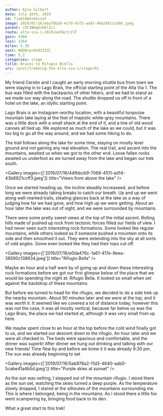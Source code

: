 ```yaml
---
author: Kyle Gilbert
date: July 16th, 2019
id: fjw6IA6Kxmhizaf
image: 2019/07/16/eba70b28-4c7d-45f3-aa93-46b24011cb80.jpeg
parent: rDF2WHqEvEKlILl
route: alta-via-1-2019/puFALtr2lF
gain: 4304
loss: 1564
miles: 5.36
next: WQOBrpcKk033SZC
time: 5,2
categories: stage
title: Braies to Rifugio Biella
uri: /post/trekking-the-alta-via-1/stage/01
---
```


<Stats />

<Route />

My friend Cerstin and I caught an early morning shuttle bus from town we were
staying in to Lago Brais, the official starting point of the Alta Via 1. The
bus was filled with the backpacks of other hikers, and we had to stand as we
made our way along the road. The shuttle dropped us off in front of a hotel on
the lake, an idyllic starting point.

Lago Brais is an Instagram-worthy location, with a beautiful turqouise mountain
lake laying at the feet of majestic white-gray mountains. There was a little
dock with a small shack at the end of it, and a line of old wood canoes all
tied up. We explored as much of the lake as we could, but it was too big to go
all the way around, and we had some hiking to do.

The trail follows along the lake for some time, staying on mostly level ground
and not gaining any real elevation. The real trail, and ascent into the
mountains, awaited us when we got to the other end. Loose fallen rocks awaited
us underfoot as we turned away from the lake and began our trek south.

<Gallery images={['2019/07/16/44fbbcb9-7068-4511-ad14-43b8921ccff3.jpeg']} title="Views from above the lake" />

Once we started heading up, the incline steadily increaseed, and before
long we were already taking breaks to catch our breath. Up and up we went along
well-marked trails, stealing glances back at the lake as a way of judging how
far we had gone, and how high up we were getting. About an hour later the lake
was out of sight, and we were surrounded by mountains.

There were some pretty sweet views at the top of the initial ascent. Rolling
hills made of pushed up rock from tectonic forces filled our fields of view. I
had never seen such interesting rock formations. Some looked like regular
mountains, while others looked as if someone pushed a mountain onto its side and
then smoothed it out. They were extending into the sky at all sorts of odd angles.
Some even looked like they had their tops cut off.

<Gallery images={['2019/07/16/e0da476c-1a61-417e-9eea-38590c138634.jpeg']} title="Rifugio Bella" />

Maybe an hour and a half went by of going up and down these interesting rock
formations before we got our first glimpse below of the place that we would be
spending the night at: Rifugio Bella. It looked so small when set against the
backdrop of these mountains.

But before we turned to head for the rifugio, we decided to do a side trek up
the nearby mountain. About 90 minutes later and we were at the top, and it was
worth it. It seemed like we covered a lot of distance today, however this was
not the case, it was all mostly vertical, because far below us was the Lago
Brais, the place we had started at, although it was very small from up here.

We maybe spent close to an hour at the top before the cold wind finally got to us,
and we started our descent down to the rifugio. An hour later and we were all
checked in. The beds were spacious and comfortable, and the dinner was superb!
After dinner we hung out drinking and talking with our new friends! Time flew by
and before we knew it it was already 9:30 pm. The sun was already beginning to set

<Gallery images={['2019/07/16/5ab978a2-11d3-4640-aab0-5cabe41a4b5d.jpeg']} title="Purple skies at sunset" />

As the sun was setting, I stepped out of the mountain rifugio. I stood there as
the sun set, watching the skies turned a deep purple. As the temperature slowly
dropped, I stared at the silhoutes of the mountains surrounding me. This is
where I belonged, being in the mountains. As I stood there a little fox went
scampering by, bringing food back to its den.

What a great start to this trek!

